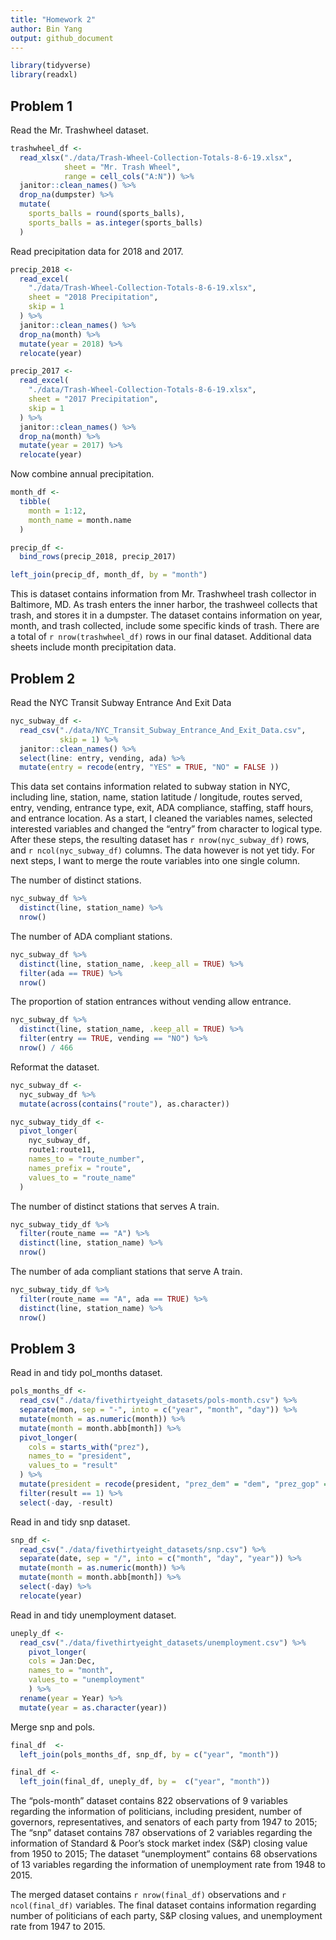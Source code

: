 ```yaml
---
title: "Homework 2"
author: Bin Yang
output: github_document
---
```


```r
library(tidyverse)
library(readxl)
```
## Problem 1

Read the Mr. Trashwheel dataset.

```r
trashwheel_df <- 
  read_xlsx("./data/Trash-Wheel-Collection-Totals-8-6-19.xlsx",
            sheet = "Mr. Trash Wheel", 
            range = cell_cols("A:N")) %>% 
  janitor::clean_names() %>% 
  drop_na(dumpster) %>% 
  mutate(
    sports_balls = round(sports_balls),
    sports_balls = as.integer(sports_balls)
  )
```

Read precipitation data for 2018 and 2017.

```r
precip_2018 <- 
  read_excel(
    "./data/Trash-Wheel-Collection-Totals-8-6-19.xlsx",
    sheet = "2018 Precipitation",
    skip = 1
  ) %>% 
  janitor::clean_names() %>% 
  drop_na(month) %>% 
  mutate(year = 2018) %>% 
  relocate(year)

precip_2017 <- 
  read_excel(
    "./data/Trash-Wheel-Collection-Totals-8-6-19.xlsx",
    sheet = "2017 Precipitation",
    skip = 1
  ) %>% 
  janitor::clean_names() %>% 
  drop_na(month) %>% 
  mutate(year = 2017) %>% 
  relocate(year)
```

Now combine annual precipitation. 

```r
month_df <-  
  tibble(
    month = 1:12,
    month_name = month.name
  )

precip_df <- 
  bind_rows(precip_2018, precip_2017)

left_join(precip_df, month_df, by = "month") 
```

This is dataset contains information from Mr. Trashwheel trash collector in Baltimore, MD. As trash enters the inner harbor, the trashweel collects that trash, and stores it in a dumpster. The dataset contains information on year, month, and trash collected, include some specific kinds of trash. There are a total of `r nrow(trashwheel_df)` rows in our final dataset. Additional data sheets include month precipitation data.  

## Problem 2

Read the NYC Transit Subway Entrance And Exit Data

```r
nyc_subway_df <- 
  read_csv("./data/NYC_Transit_Subway_Entrance_And_Exit_Data.csv", 
           skip = 1) %>% 
  janitor::clean_names() %>% 
  select(line: entry, vending, ada) %>% 
  mutate(entry = recode(entry, "YES" = TRUE, "NO" = FALSE ))
```
This data set contains information related to subway station in NYC, including line, station, name, station latitude / longitude, routes served, entry, vending, entrance type, exit, ADA compliance, staffing, staff hours, and entrance location. As a start, I cleaned the variables names, selected interested variables and changed the "entry" from character to logical type. After these steps, the resulting dataset has `r nrow(nyc_subway_df)` rows, and `r ncol(nyc_subway_df)` columns. The data however is not yet tidy. For next steps, I want to merge the route variables into one single column. 

The number of distinct stations.

```r
nyc_subway_df %>% 
  distinct(line, station_name) %>% 
  nrow()
```

The number of ADA compliant stations. 

```r
nyc_subway_df %>% 
  distinct(line, station_name, .keep_all = TRUE) %>% 
  filter(ada == TRUE) %>% 
  nrow()
```

The proportion of station entrances without vending allow entrance. 

```r
nyc_subway_df %>% 
  distinct(line, station_name, .keep_all = TRUE) %>% 
  filter(entry == TRUE, vending == "NO") %>% 
  nrow() / 466
```

Reformat the dataset. 

```r
nyc_subway_df <- 
  nyc_subway_df %>% 
  mutate(across(contains("route"), as.character))
```

```r
nyc_subway_tidy_df <- 
  pivot_longer(
    nyc_subway_df,
    route1:route11,
    names_to = "route_number",
    names_prefix = "route",
    values_to = "route_name"
  )
```

The number of distinct stations that serves A train.

```r
nyc_subway_tidy_df %>% 
  filter(route_name == "A") %>% 
  distinct(line, station_name) %>% 
  nrow()
```

The number of ada compliant stations that serve A train.

```r
nyc_subway_tidy_df %>% 
  filter(route_name == "A", ada == TRUE) %>% 
  distinct(line, station_name) %>% 
  nrow()
```

## Problem 3 

Read in and tidy pol_months dataset. 

```r
pols_months_df <- 
  read_csv("./data/fivethirtyeight_datasets/pols-month.csv") %>% 
  separate(mon, sep = "-", into = c("year", "month", "day")) %>% 
  mutate(month = as.numeric(month)) %>% 
  mutate(month = month.abb[month]) %>% 
  pivot_longer(
    cols = starts_with("prez"),
    names_to = "president",
    values_to = "result"
  ) %>% 
  mutate(president = recode(president, "prez_dem" = "dem", "prez_gop" = "gop")) %>% 
  filter(result == 1) %>% 
  select(-day, -result)
```

Read in and tidy snp dataset.

```r
snp_df <- 
  read_csv("./data/fivethirtyeight_datasets/snp.csv") %>% 
  separate(date, sep = "/", into = c("month", "day", "year")) %>% 
  mutate(month = as.numeric(month)) %>% 
  mutate(month = month.abb[month]) %>% 
  select(-day) %>% 
  relocate(year)
```

Read in and tidy unemployment dataset. 

```r
uneply_df <- 
  read_csv("./data/fivethirtyeight_datasets/unemployment.csv") %>% 
    pivot_longer(
    cols = Jan:Dec,
    names_to = "month",
    values_to = "unemployment"
    ) %>% 
  rename(year = Year) %>% 
  mutate(year = as.character(year)) 
```

Merge snp and pols. 

```r
final_df  <- 
  left_join(pols_months_df, snp_df, by = c("year", "month"))

final_df <- 
  left_join(final_df, uneply_df, by =  c("year", "month"))
```

The “pols-month” dataset contains 822 observations of 9 variables regarding the information of politicians, including president, number of governors, representatives, and senators of each party from 1947 to 2015; The "snp" dataset contains 787 observations of 2 variables regarding the information of Standard & Poor’s stock market index (S&P) closing value from 1950 to 2015; The dataset “unemployment” contains 68 observations of 13 variables regarding the information of unemployment rate from 1948 to 2015.   

The merged dataset contains `r nrow(final_df)` observations and `r ncol(final_df)` variables. The final dataset contains information regarding number of politicians of each party, S&P closing values, and unemployment rate from 1947 to 2015.



